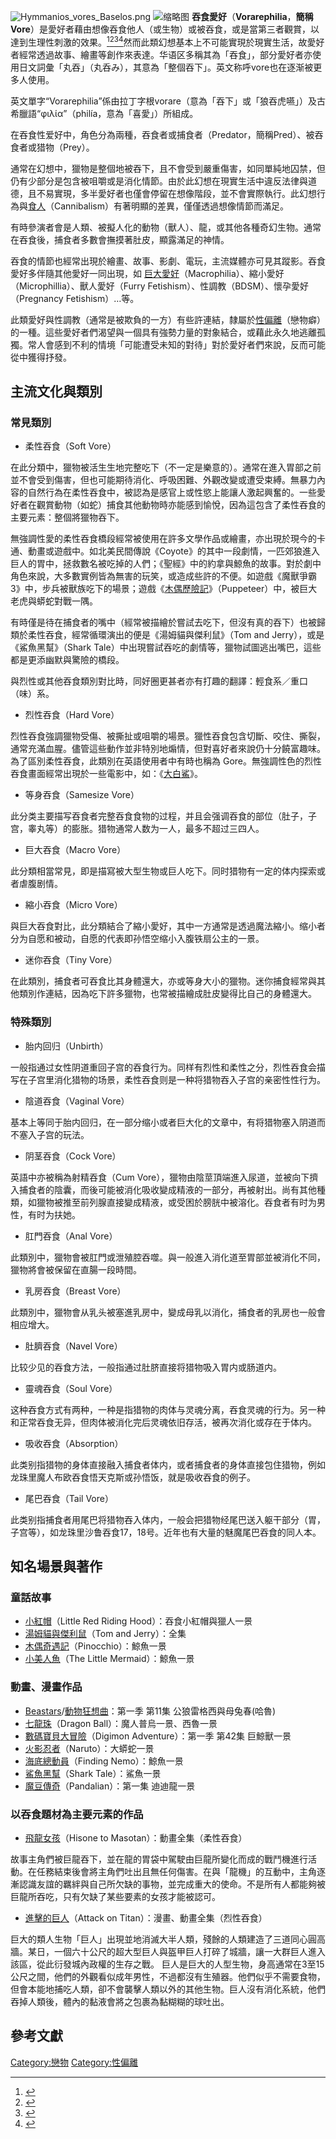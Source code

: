 {{Tone|time=2022-01-24T05:06:37+00:00}}
[[File:Hymmanios_vores_Baselos.png|thumb]]
[[File:Dealing_with_bullies_colored.jpg|缩略图]]
'''吞食愛好'''（'''Vorarephilia'''，'''簡稱Vore'''）是愛好者藉由想像吞食他人（或生物）或被吞食，或是當第三者觀賞，以達到生理性刺激的效果。<ref>{{Cite journal|title=Vorarephilia: A Case Study in Masochism and Erotic Consumption|url=https://doi.org/10.1007/s10508-013-0185-y|last=Lykins|first=Amy D.|last2=Cantor|first2=James M.|date=2014-01-01|journal=Archives of Sexual Behavior|issue=1|doi=10.1007/s10508-013-0185-y|volume=43|pages=181–186|language=en|issn=1573-2800}}</ref><ref>{{Cite web|title=Eat or be eaten: Is cannibalism a pathology as listed in the DSM-IV?|url=https://www.straightdope.com/columns/read/2515/eat-or-be-eaten/|accessdate=2020-03-10|date=2004-07-02|work=The Straight Dope|language=en-US|archive-date=2020-08-11|archive-url=https://web.archive.org/web/20200811224149/https://www.straightdope.com/columns/read/2515/eat-or-be-eaten/|dead-url=no}}</ref><ref>{{Cite book|chapter=Chapter 12 - Hyperactive sexual desire and the paraphilias|title=Functional and Dysfunctional Sexual Behavior|url=http://www.sciencedirect.com/science/article/pii/B978012370590750013X|publisher=Academic Press|date=2007-01-01|location=Oxford|isbn=978-0-12-370590-7|pages=430–475|doi=10.1016/b978-012370590-7/50013-x|language=en|first=Anders|last=Ågmo|editor-first=Anders|editor-last=Ågmo|access-date=2020-03-10|archive-date=2021-09-21|archive-url=https://web.archive.org/web/20210921192334/https://www.sciencedirect.com/science/article/pii/B978012370590750013X|dead-url=no}}</ref><ref>{{Cite journal|title=Fetish Confessions|author=Sandy Brundage|url=http://www.thewavemag.com/pagegen.php?articleid=22026&pagename=article|journal=The Wave Magazine|issue=|doi=|others=|year=2002-07-31|volume=2|page=15|pmid=|archiveurl=https://web.archive.org/web/20070927061721/http://www.thewavemag.com/pagegen.php?articleid=22026&pagename=article|archivedate=2007-09-27|deadurl=yes|access-date=2016-12-06}}</ref>然而此類幻想基本上不可能實現於現實生活，故愛好者經常透過故事、繪畫等創作來表達。华语区多稱其為「吞食」，部分愛好者亦使用日文詞彙「丸吞」（丸呑み），其意為「整個吞下」。英文称呼vore也在逐渐被更多人使用。

英文單字“Vorarephilia”係由拉丁字根vorare（意為「吞下」或「狼吞虎嚥」）及古希臘語“φιλία”（philía，意為「喜愛」）所組成。

在吞食性爱好中，角色分為兩種，吞食者或捕食者（Predator，簡稱Pred）、被吞食者或猎物（Prey）。

通常在幻想中，獵物是整個地被吞下，且不會受到嚴重傷害，如同單純地囚禁，但仍有少部分是包含被咀嚼或是消化情節。由於此幻想在現實生活中違反法律與道德，且不易實現，多半愛好者也僅會停留在想像階段，並不會實際執行。此幻想行為與[[食人|食人]]（Cannibalism）有著明顯的差異，僅僅透過想像情節而滿足。

有時參演者會是人類、被擬人化的動物（獸人）、龍，或其他各種奇幻生物。通常在吞食後，捕食者多數會撫摸著肚皮，顯露滿足的神情。

吞食的情節也經常出現於繪畫、故事、影劇、電玩，主流媒體亦可見其蹤影。吞食愛好多伴隨其他愛好一同出現，如 [[巨大愛好|巨大愛好]]（Macrophilia）、縮小愛好（Microphillia）、獸人愛好（Furry Fetishism）、性調教（BDSM）、懷孕愛好（Pregnancy Fetishism）…等。

此類愛好與性調教（通常是被欺負的一方）有些許連結，隸屬於[[性偏離|性偏離]]（戀物癖）的一種。這些愛好者們渴望與一個具有強勢力量的對象結合，或藉此永久地逃離孤獨。常人會感到不利的情境「可能遭受未知的對待」對於愛好者們來說，反而可能從中獲得抒發。

== 主流文化與類別 ==

=== 常見類別 ===
* 柔性吞食（Soft Vore）
在此分類中，獵物被活生生地完整吃下（不一定是樂意的）。通常在進入胃部之前並不會受到傷害，但也可能期待消化、呼吸困難、外觀改變或遭受束縛。無暴力內容的自然行為在柔性吞食中，被認為是感官上或性慾上能讓人激起興奮的。一些愛好者在觀賞動物（如蛇）捕食其他動物時亦能感到愉悅，因為這包含了柔性吞食的主要元素：整個將獵物吞下。

無強調性愛的柔性吞食橋段經常被使用在許多文學作品或繪畫，亦出現於現今的卡通、動畫或遊戲中。如北美民間傳說《Coyote》的其中一段劇情，一匹郊狼進入巨人的胃中，拯救數名被吃掉的人們；《聖經》中的約拿與鯨魚的故事。對於劇中角色來說，大多數實例皆為無害的玩笑，或造成些許的不便。如遊戲《魔獸爭霸3》中，步兵被獸族吃下的場景；遊戲《[https://acg.gamer.com.tw/acgDetail.php?s=57321 木偶歷險記]{{Wayback|url=https://acg.gamer.com.tw/acgDetail.php?s=57321 |date=20161220141237 }}》（Puppeteer）中，被巨大老虎與蟒蛇對戰一隅。

有時僅是待在捕食者的嘴中（經常被描繪於嘗試去吃下，但沒有真的吞下）也被歸類於柔性吞食，經常循環演出的便是《湯姆貓與傑利鼠》（Tom and Jerry），或是《鯊魚黑幫》（Shark Tale）中出現嘗試吞吃的劇情等，獵物試圖逃出嘴巴，這些都是更添幽默與驚險的橋段。

與烈性或其他吞食類別對比時，同好圈更甚者亦有打趣的翻譯：輕食系／重口（味）系。
* 烈性吞食（Hard Vore）
烈性吞食強調獵物受傷、被撕扯或咀嚼的場景。獵性吞食包含切斷、咬住、撕裂，通常充滿血腥。儘管這些動作並非特別地煽情，但對喜好者來說仍十分饒富趣味。為了區別柔性吞食，此類別在英語使用者中有時也稱為 Gore。無強調性色的烈性吞食畫面經常出現於一些電影中，如：《[[大白鯊_(電影)|大白鯊]]》。
* 等身吞食（Samesize Vore）
此分类主要描写吞食者完整吞食食物的过程，并且会强调吞食的部位（肚子，子宫，睾丸等）的膨胀。猎物通常人数为一人，最多不超过三四人。
* 巨大吞食（Macro Vore）
此分類相當常見，即是描寫被大型生物或巨人吃下。同时猎物有一定的体内探索或者虐腹剧情。
* 縮小吞食（Micro Vore）
與巨大吞食對比，此分類結合了縮小愛好，其中一方通常是透過魔法縮小。缩小者分为自愿和被动，自愿的代表即孙悟空缩小入腹铁扇公主的一景。
* 迷你吞食（Tiny Vore）
在此類別，捕食者可吞食比其身體還大，亦或等身大小的獵物。迷你捕食經常與其他類別作連結，因為吃下許多獵物，也常被描繪成肚皮變得比自己的身體還大。

=== 特殊類別 ===
*胎内回归（Unbirth）
一般指通过女性阴道重回子宫的吞食行为。同样有烈性和柔性之分，烈性吞食会描写在子宫里消化猎物的场景，柔性吞食则是一种将猎物吞入子宫的亲密性性行为。
* 陰道吞食（Vaginal Vore）
基本上等同于胎内回归，在一部分缩小或者巨大化的文章中，有将猎物塞入阴道而不塞入子宫的玩法。
* 阴茎吞食（Cock Vore）
英語中亦被稱為射精吞食（Cum Vore），獵物由陰莖頂端進入尿道，並被向下擠入捕食者的陰囊，而後可能被消化吸收變成精液的一部分，再被射出。尚有其他種類，如獵物被推至前列腺直接變成精液，或受困於膀胱中被溶化。吞食者有时为男性，有时为扶她。
* 肛門吞食（Anal Vore）
此類別中，獵物會被肛門或泄殖腔吞噬。與一般進入消化道至胃部並被消化不同，獵物將會被保留在直腸一段時間。
* 乳房吞食（Breast Vore）
此類別中，獵物會从乳头被塞進乳房中，變成母乳以消化，捕食者的乳房也一般會相应增大。
* 肚臍吞食（Navel Vore）
比较少见的吞食方法，一般指通过肚脐直接将猎物吸入胃内或肠道内。
* 靈魂吞食（Soul Vore）
这种吞食方式有两种，一种是指猎物的肉体与灵魂分离，吞食灵魂的行为。另一种和正常吞食无异，但肉体被消化完后灵魂依旧存活，被再次消化或存在于体内。
* 吸收吞食（Absorption）
此类别指猎物的身体直接融入捕食者体内，或者捕食者的身体直接包住猎物，例如龙珠里魔人布欧吞食悟天克斯或孙悟饭，就是吸收吞食的例子。
* 尾巴吞食（Tail Vore）
此类别指捕食者用尾巴将猎物吞入体内，一般会把猎物经尾巴送入躯干部分（胃，子宫等），如龙珠里沙鲁吞食17，18号。近年也有大量的魅魔尾巴吞食的同人本。

== 知名場景與著作 ==
=== 童話故事 ===
*[[小紅帽|小紅帽]]（Little Red Riding Hood）：吞食小紅帽與獵人一景
*[[猫和老鼠|湯姆貓與傑利鼠]]（Tom and Jerry）：全集
*[[木偶奇遇记_(电影)|木偶奇遇記]]（Pinocchio）：鯨魚一景
*[[小美人鱼|小美人魚]]（The Little Mermaid）：鯨魚一景
=== 動畫、漫畫作品 ===
*[[BEASTARS|Beastars]]/[[BEASTARS|動物狂想曲]]：第一季 第11集 公狼雷格西與母兔春(哈魯)
*[[七龍珠_(動畫)|七龍珠]]（Dragon Ball）：魔人普烏一景、西魯一景
*[[數碼寶貝大冒險|數碼寶貝大冒險]]（Digimon Adventure）：第一季 第42集 巨鯨獸一景
*[[火影忍者|火影忍者]]（Naruto）：大蟒蛇一景
*[[海底总动员|海底總動員]]（Finding Nemo）：鯨魚一景
*[[鲨鱼黑帮|鯊魚黑幫]]（Shark Tale）：鯊魚一景
*[[魔豆傳奇|魔豆傳奇]]（Pandalian）：第一集 迪迪龍一景

=== 以吞食題材為主要元素的作品 ===
*[[飛龍女孩|飛龍女孩]]（Hisone to Masotan）：動畫全集（柔性吞食）
故事主角們被巨龍吞下，並在龍的胃袋中駕駛由巨龍所變化而成的戰鬥機進行活動。在任務結束後會將主角們吐出且無任何傷害。在與「龍機」的互動中，主角逐漸認識友誼的羈絆與自己所欠缺的事物，並完成重大的使命。不是所有人都能夠被巨龍所吞吃，只有欠缺了某些要素的女孩才能被認可。
*[[進擊的巨人|進擊的巨人]]（Attack on Titan）：漫畫、動畫全集（烈性吞食）
巨大的類人生物「巨人」出現並地消滅大半人類，殘餘的人類建造了三道同心圓高牆。某日，一個六十公尺的超大型巨人與盔甲巨人打碎了城牆，讓一大群巨人進入該區，從此衍發城內政權的生存之戰。
巨人是巨大的人型生物，身高通常在3至15公尺之間，他們的外觀看似成年男性，不過都沒有生殖器。他們似乎不需要食物，但會本能地捕吃人類，卻不會襲擊人類以外的其他生物。巨人沒有消化系統，他們吞掉人類後，體內的黏液會將之包裹為黏糊糊的球吐出。

==參考文獻==
{{Reflist}}
{{戀物癖|state=expanded}}
[[Category:戀物|Category:戀物]]
[[Category:性偏離|Category:性偏離]]
